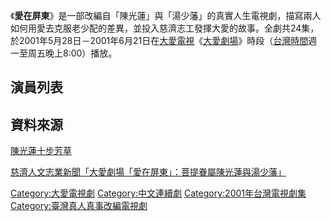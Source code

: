{{Multiple issues|
{{Notability Unreferenced|time=2020-10-28T02:19:59+00:00}}
{{No footnotes|time=2020-10-28T02:19:59+00:00}}
}}
{{電視節目信息框
| 名稱 = 愛在屏東
| 圖片 = 
| 類型 = 大愛真實人生劇場
| 導演 = 
| 編劇 = 
| 演出 = 參見演員列表
| 製作人 = 甯宜文
| 監製 = 龐宜安
| 剪輯 = 胡炯平、鍾瑩上
| 片頭曲 = 
| 片尾曲 = 
| 國家 = {{ROC-TW}}
| 語言 = [[國語|國語]]
| 集數 = 24集
| 每集長 = 45分鐘 (無廣告)
| 製作公司 = 
| 電視台 = [[大愛電視台|大愛電視台]]
| 播出國家 = {{TWN}}
| 開始 = 2001年5月28日
| 結束 = 2001年6月21日
}}
《'''愛在屏東'''》是一部改編自「陳光蓮」與「湯少藩」的真實人生電視劇，描寫兩人如何用愛去克服老少配的差異，並投入慈濟志工發揮大愛的故事。全劇共24集，於2001年5月28日－2001年6月21日在[[大愛電視|大愛電視]]《[[大愛劇場|大愛劇場]]》時段（[[台灣時間|台灣時間]]週一至周五晚上8:00）播放。

==演員列表==


==資料來源==
[http://www.tzuchi.net/VolumterrNotes.nsf/34f46a35867a63574825695a003aa30d/68a78bc1641584bb48256a2a00238375?OpenDocument 陳光蓮十步芳草]

[http://www.tzuchi.net/TCPM.nsf/30873c7f9e6380d348256b790006ac38/b95b60f8fdd765f948256a5b000c5f83?OpenDocument 慈濟人文志業新聞「大愛劇場「愛在屏東」：菩提眷屬陳光蓮與湯少藩」]

[[Category:大愛電視劇|Category:大愛電視劇]]
[[Category:中文連續劇|Category:中文連續劇]]
[[Category:2001年台灣電視劇集|Category:2001年台灣電視劇集]]
[[Category:臺灣真人真事改編電視劇|Category:臺灣真人真事改編電視劇]]